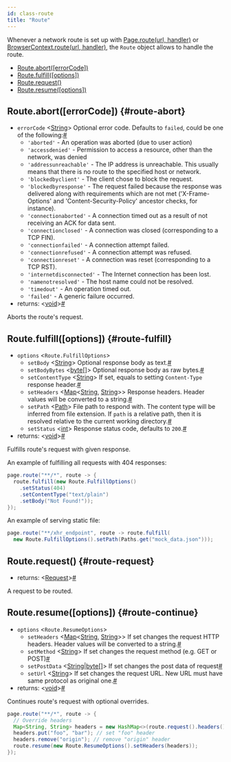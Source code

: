 ```yaml
---
id: class-route
title: "Route"
---
```


Whenever a network route is set up with [Page.route(url, handler)](./api/class-page.mdx#page-route) or [BrowserContext.route(url, handler)](./api/class-browsercontext.mdx#browser-context-route), the `Route` object allows to handle the route.


- [Route.abort([errorCode])](./api/class-route.mdx#route-abort)
- [Route.fulfill([options])](./api/class-route.mdx#route-fulfill)
- [Route.request()](./api/class-route.mdx#route-request)
- [Route.resume([options])](./api/class-route.mdx#route-continue)

## Route.abort([errorCode]) {#route-abort}
- `errorCode`<a aria-hidden="true" tabindex="-1" class="list-anchor-link" id="route-abort-option-error-code"/> &#60;[String]&#62; Optional error code. Defaults to `failed`, could be one of the following:<a href="#route-abort-option-error-code" class="list-anchor">#</a>
  * `'aborted'` - An operation was aborted (due to user action)
  * `'accessdenied'` - Permission to access a resource, other than the network, was denied
  * `'addressunreachable'` - The IP address is unreachable. This usually means that there is no route to the specified host or network.
  * `'blockedbyclient'` - The client chose to block the request.
  * `'blockedbyresponse'` - The request failed because the response was delivered along with requirements which are not met ('X-Frame-Options' and 'Content-Security-Policy' ancestor checks, for instance).
  * `'connectionaborted'` - A connection timed out as a result of not receiving an ACK for data sent.
  * `'connectionclosed'` - A connection was closed (corresponding to a TCP FIN).
  * `'connectionfailed'` - A connection attempt failed.
  * `'connectionrefused'` - A connection attempt was refused.
  * `'connectionreset'` - A connection was reset (corresponding to a TCP RST).
  * `'internetdisconnected'` - The Internet connection has been lost.
  * `'namenotresolved'` - The host name could not be resolved.
  * `'timedout'` - An operation timed out.
  * `'failed'` - A generic failure occurred.
- returns:<a aria-hidden="true" tabindex="-1" class="list-anchor-link" id="route-abort-return"/> &#60;[void]&#62;<a href="#route-abort-return" class="list-anchor">#</a>

Aborts the route's request.

## Route.fulfill([options]) {#route-fulfill}
- `options` &#60;`Route.FulfillOptions`&#62;
  - `setBody`<a aria-hidden="true" tabindex="-1" class="list-anchor-link" id="route-fulfill-option-body"/> &#60;[String]&#62; Optional response body as text.<a href="#route-fulfill-option-body" class="list-anchor">#</a>
  - `setBodyBytes`<a aria-hidden="true" tabindex="-1" class="list-anchor-link" id="route-fulfill-option-body-bytes"/> &#60;[byte&#91;&#93;]&#62; Optional response body as raw bytes.<a href="#route-fulfill-option-body-bytes" class="list-anchor">#</a>
  - `setContentType`<a aria-hidden="true" tabindex="-1" class="list-anchor-link" id="route-fulfill-option-content-type"/> &#60;[String]&#62; If set, equals to setting `Content-Type` response header.<a href="#route-fulfill-option-content-type" class="list-anchor">#</a>
  - `setHeaders`<a aria-hidden="true" tabindex="-1" class="list-anchor-link" id="route-fulfill-option-headers"/> &#60;[Map]<[String], [String]>&#62; Response headers. Header values will be converted to a string.<a href="#route-fulfill-option-headers" class="list-anchor">#</a>
  - `setPath`<a aria-hidden="true" tabindex="-1" class="list-anchor-link" id="route-fulfill-option-path"/> &#60;[Path]&#62; File path to respond with. The content type will be inferred from file extension. If `path` is a relative path, then it is resolved relative to the current working directory.<a href="#route-fulfill-option-path" class="list-anchor">#</a>
  - `setStatus`<a aria-hidden="true" tabindex="-1" class="list-anchor-link" id="route-fulfill-option-status"/> &#60;[int]&#62; Response status code, defaults to `200`.<a href="#route-fulfill-option-status" class="list-anchor">#</a>
- returns:<a aria-hidden="true" tabindex="-1" class="list-anchor-link" id="route-fulfill-return"/> &#60;[void]&#62;<a href="#route-fulfill-return" class="list-anchor">#</a>

Fulfills route's request with given response.

An example of fulfilling all requests with 404 responses:

```java
page.route("**/*", route -> {
  route.fulfill(new Route.FulfillOptions()
    .setStatus(404)
    .setContentType("text/plain")
    .setBody("Not Found!"));
});
```

An example of serving static file:

```java
page.route("**/xhr_endpoint", route -> route.fulfill(
  new Route.FulfillOptions().setPath(Paths.get("mock_data.json")));
```

## Route.request() {#route-request}
- returns:<a aria-hidden="true" tabindex="-1" class="list-anchor-link" id="route-request-return"/> &#60;[Request]&#62;<a href="#route-request-return" class="list-anchor">#</a>

A request to be routed.

## Route.resume([options]) {#route-continue}
- `options` &#60;`Route.ResumeOptions`&#62;
  - `setHeaders`<a aria-hidden="true" tabindex="-1" class="list-anchor-link" id="route-continue-option-headers"/> &#60;[Map]<[String], [String]>&#62; If set changes the request HTTP headers. Header values will be converted to a string.<a href="#route-continue-option-headers" class="list-anchor">#</a>
  - `setMethod`<a aria-hidden="true" tabindex="-1" class="list-anchor-link" id="route-continue-option-method"/> &#60;[String]&#62; If set changes the request method (e.g. GET or POST)<a href="#route-continue-option-method" class="list-anchor">#</a>
  - `setPostData`<a aria-hidden="true" tabindex="-1" class="list-anchor-link" id="route-continue-option-post-data"/> &#60;[String]|[byte&#91;&#93;]&#62; If set changes the post data of request<a href="#route-continue-option-post-data" class="list-anchor">#</a>
  - `setUrl`<a aria-hidden="true" tabindex="-1" class="list-anchor-link" id="route-continue-option-url"/> &#60;[String]&#62; If set changes the request URL. New URL must have same protocol as original one.<a href="#route-continue-option-url" class="list-anchor">#</a>
- returns:<a aria-hidden="true" tabindex="-1" class="list-anchor-link" id="route-continue-return"/> &#60;[void]&#62;<a href="#route-continue-return" class="list-anchor">#</a>

Continues route's request with optional overrides.

```java
page.route("**/*", route -> {
  // Override headers
  Map<String, String> headers = new HashMap<>(route.request().headers());
  headers.put("foo", "bar"); // set "foo" header
  headers.remove("origin"); // remove "origin" header
  route.resume(new Route.ResumeOptions().setHeaders(headers));
});
```


[Browser]: ./api/class-browser.mdx "Browser"
[BrowserContext]: ./api/class-browsercontext.mdx "BrowserContext"
[BrowserType]: ./api/class-browsertype.mdx "BrowserType"
[ConsoleMessage]: ./api/class-consolemessage.mdx "ConsoleMessage"
[Dialog]: ./api/class-dialog.mdx "Dialog"
[Download]: ./api/class-download.mdx "Download"
[ElementHandle]: ./api/class-elementhandle.mdx "ElementHandle"
[FileChooser]: ./api/class-filechooser.mdx "FileChooser"
[Frame]: ./api/class-frame.mdx "Frame"
[JSHandle]: ./api/class-jshandle.mdx "JSHandle"
[Keyboard]: ./api/class-keyboard.mdx "Keyboard"
[Locator]: ./api/class-locator.mdx "Locator"
[Mouse]: ./api/class-mouse.mdx "Mouse"
[Page]: ./api/class-page.mdx "Page"
[Playwright]: ./api/class-playwright.mdx "Playwright"
[PlaywrightException]: ./api/class-playwrightexception.mdx "PlaywrightException"
[Request]: ./api/class-request.mdx "Request"
[Response]: ./api/class-response.mdx "Response"
[Route]: ./api/class-route.mdx "Route"
[Selectors]: ./api/class-selectors.mdx "Selectors"
[TimeoutError]: ./api/class-timeouterror.mdx "TimeoutError"
[Touchscreen]: ./api/class-touchscreen.mdx "Touchscreen"
[Tracing]: ./api/class-tracing.mdx "Tracing"
[Video]: ./api/class-video.mdx "Video"
[WebSocket]: ./api/class-websocket.mdx "WebSocket"
[WebSocketFrame]: ./api/class-websocketframe.mdx "WebSocketFrame"
[Worker]: ./api/class-worker.mdx "Worker"
[Element]: https://developer.mozilla.org/en-US/docs/Web/API/element "Element"
[EvaluationArgument]: ./core-concepts.mdx#evaluation-argument "EvaluationArgument"
[Promise]: https://developer.mozilla.org/en-US/docs/Web/JavaScript/Reference/Global_Objects/Promise "Promise"
[iterator]: https://developer.mozilla.org/en-US/docs/Web/JavaScript/Reference/Iteration_protocols "Iterator"
[origin]: https://developer.mozilla.org/en-US/docs/Glossary/Origin "Origin"
[selector]: https://developer.mozilla.org/en-US/docs/Web/CSS/CSS_Selectors "selector"
[Serializable]: https://developer.mozilla.org/en-US/docs/Web/JavaScript/Reference/Global_Objects/JSON/stringify#Description "Serializable"
[UIEvent.detail]: https://developer.mozilla.org/en-US/docs/Web/API/UIEvent/detail "UIEvent.detail"
[UnixTime]: https://en.wikipedia.org/wiki/Unix_time "Unix Time"
[xpath]: https://developer.mozilla.org/en-US/docs/Web/XPath "xpath"

[boolean]: https://docs.oracle.com/javase/tutorial/java/nutsandbolts/datatypes.html "boolean"
[byte&#91;&#93;]: https://docs.oracle.com/javase/tutorial/java/nutsandbolts/datatypes.html "byte[]"
[Consumer]: https://docs.oracle.com/javase/8/docs/api/java/util/function/Consumer.html "Consumer"
[double]: https://docs.oracle.com/javase/tutorial/java/nutsandbolts/datatypes.html "double"
[InputStream]: https://docs.oracle.com/javase/8/docs/api/java/io/InputStream.html "InputStream"
[int]: https://docs.oracle.com/javase/tutorial/java/nutsandbolts/datatypes.html "int"
[List]: https://docs.oracle.com/javase/8/docs/api/java/util/List.html "List"
[Map]: https://docs.oracle.com/javase/8/docs/api/java/util/Map.html "Map"
[null]: https://docs.oracle.com/javase/specs/jls/se8/html/jls-3.html#jls-3.10.7 "null"
[Object]: https://docs.oracle.com/javase/8/docs/api/java/lang/Object.html "Object"
[Path]: https://docs.oracle.com/javase/8/docs/api/java/nio/file/Path.html "Path"
[Pattern]: https://docs.oracle.com/javase/8/docs/api/java/util/regex/Pattern.html "Pattern"
[Predicate]: https://docs.oracle.com/javase/8/docs/api/java/util/function/Predicate.html "Predicate"
[void]: https://docs.oracle.com/javase/tutorial/java/javaOO/methods.html "void"
[Runnable]: https://docs.oracle.com/javase/8/docs/api/java/lang/Runnable.html "Runnable"
[RuntimeException]: https://docs.oracle.com/javase/8/docs/api/java/lang/RuntimeException.html "RuntimeException"
[String]: https://docs.oracle.com/javase/8/docs/api/java/lang/String.html "String"

[all available image tags]: https://mcr.microsoft.com/v2/playwright/java/tags/list "all available image tags"
[Docker Hub]: https://hub.docker.com/_/microsoft-playwright-java "Docker Hub"
[Dockerfile.focal]: https://github.com/microsoft/playwright-java/blob/master/Dockerfile.focal "Dockerfile.focal"

[installation-managing-browser-binaries]: ./installation.mdx#managing-browser-binaries "Installation: Manage browser binaries"
